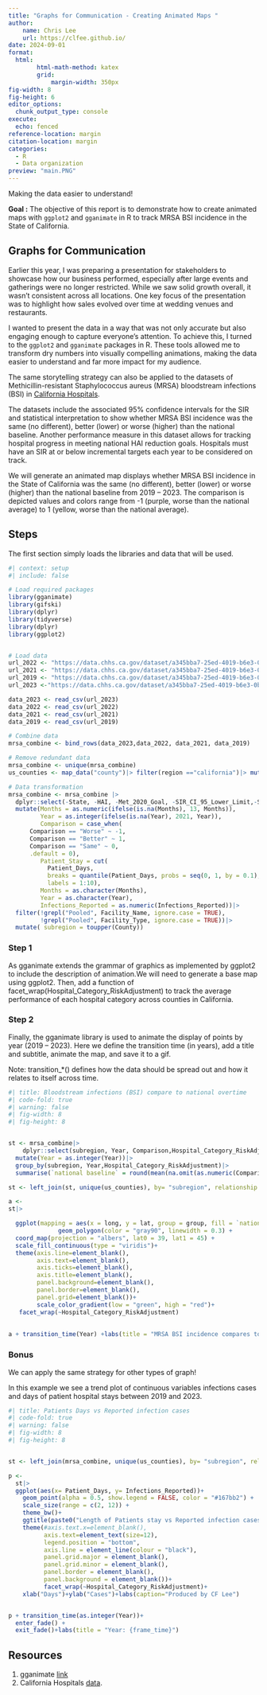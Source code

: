 ```yaml
---
title: "Graphs for Communication - Creating Animated Maps "
author:
    name: Chris Lee
    url: https://clfee.github.io/
date: 2024-09-01
format: 
  html:
        html-math-method: katex
        grid: 
            margin-width: 350px
fig-width: 8
fig-height: 6
editor_options: 
  chunk_output_type: console
execute: 
  echo: fenced
reference-location: margin
citation-location: margin
categories:
  - R 
  - Data organization
preview: "main.PNG"
---
```

Making the data easier to understand!

**Goal :** The objective of this report is to demonstrate how to create animated maps with `ggplot2` and `gganimate` in R to track MRSA BSI incidence in the State of California.


## Graphs for Communication

Earlier this year, I was preparing a presentation for stakeholders to showcase how our business performed, especially after large events and gatherings were no longer restricted. While we saw solid growth overall, it wasn’t consistent across all locations. One key focus of the presentation was to highlight how sales evolved over time at wedding venues and restaurants.

I wanted to present the data in a way that was not only accurate but also engaging enough to capture everyone's attention. To achieve this, I turned to the `ggplot2` and `gganimate` packages in R. These tools allowed me to transform dry numbers into visually compelling animations, making the data easier to understand and far more impact for my audience.

The same storytelling strategy can also be applied to the datasets of Methicillin-resistant Staphylococcus aureus (MRSA) bloodstream infections (BSI) in [California Hospitals](https://data.chhs.ca.gov/dataset/methicillin-resistant-staphylococcus-aureus-mrsa-bloodstream-infections-bsi-in-california-hospitals).

The datasets include the associated 95% confidence intervals for the SIR and statistical interpretation to show whether MRSA BSI incidence was the same (no different), better (lower) or worse (higher) than the national baseline. Another performance measure in this dataset allows for tracking hospital progress in meeting national HAI reduction goals. Hospitals must have an SIR at or below incremental targets each year to be considered on track.

We will generate an animated map displays whether MRSA BSI incidence in the State of California was the same (no different), better (lower) or worse (higher) than the national baseline from 2019 – 2023. The comparison is depicted values and colors range from -1 (purple, worse than the national average) to 1 (yellow, worse than the national average).

## Steps

The first section simply loads the libraries and data that will be used.

```r
#| context: setup
#| include: false

# Load required packages
library(gganimate)
library(gifski)
library(dplyr)
library(tidyverse)
library(dplyr)
library(ggplot2)


# Load data
url_2022 <- "https://data.chhs.ca.gov/dataset/a345bba7-25ed-4019-b6e3-0b597bea7368/resource/3ff809c6-c1e2-4107-be0c-f976521aadb2/download/mrsa_bsi_odp_2022.csv"
url_2021 <- "https://data.chhs.ca.gov/dataset/a345bba7-25ed-4019-b6e3-0b597bea7368/resource/23bef156-ae4d-4800-8512-d29660b2269f/download/cdph_mrsa_bsi_odp_2021.csv"
url_2019 <- "https://data.chhs.ca.gov/dataset/a345bba7-25ed-4019-b6e3-0b597bea7368/resource/62aead61-e320-4a74-b64c-1f65efa72b35/download/cdph_mrsa_bsi_odp_2019.csv"
url_2023 <-"https://data.chhs.ca.gov/dataset/a345bba7-25ed-4019-b6e3-0b597bea7368/resource/15c4962f-e357-4b03-9d24-655a2bc8030c/download/mrsa_bsi_odp_2023.csv"

data_2023 <- read_csv(url_2023)
data_2022 <- read_csv(url_2022)
data_2021 <- read_csv(url_2021)
data_2019 <- read_csv(url_2019)

# Combine data
mrsa_combine <- bind_rows(data_2023,data_2022, data_2021, data_2019)

# Remove redundant data
mrsa_combine <- unique(mrsa_combine)
us_counties <- map_data("county")|> filter(region =="california")|> mutate( subregion = toupper( subregion))|> dplyr::select(-c( order,  region)) 

# Data transformation
mrsa_combine <- mrsa_combine |>
  dplyr::select(-State, -HAI, -Met_2020_Goal, -SIR_CI_95_Lower_Limit,-SIR_CI_95_Upper_Limit, -On_Track, -Notes) |>
  mutate(Months = as.numeric(ifelse(is.na(Months), 13, Months)),
         Year = as.integer(ifelse(is.na(Year), 2021, Year)),
         Comparison = case_when(
      Comparison == "Worse" ~ -1,
      Comparison == "Better" ~ 1,
      Comparison == "Same" ~ 0,
      .default = 0),
         Patient_Stay = cut(      
           Patient_Days,
           breaks = quantile(Patient_Days, probs = seq(0, 1, by = 0.1), na.rm = TRUE),
           labels = 1:10),
         Months = as.character(Months),
         Year = as.character(Year),
         Infections_Reported = as.numeric(Infections_Reported))|>
  filter(!grepl("Pooled", Facility_Name, ignore.case = TRUE),
         !grepl("Pooled", Facility_Type, ignore.case = TRUE))|> 
  mutate( subregion = toupper(County))

```


### Step 1

As gganimate extends the grammar of graphics as implemented by ggplot2 to include the description of animation.We will need to generate a base map using ggplot2. Then, add a function of facet_wrap(Hospital_Category_RiskAdjustment) to track the average performance of each hospital category across counties in California. 

### Step 2
Finally, the gganimate library is used to animate the display of points by year (2019 – 2023). Here we define the transition time (in years), add a title and subtitle, animate the map, and save it to a gif.

Note: transition_*() defines how the data should be spread out and how it relates to itself across time.

```r
#| title: Bloodstream infections (BSI) compare to national overtime
#| code-fold: true
#| warning: false
#| fig-width: 8
#| fig-height: 8


st <- mrsa_combine|>
    dplyr::select(subregion, Year, Comparison,Hospital_Category_RiskAdjustment)|>
  mutate(Year = as.integer(Year))|>
  group_by(subregion, Year,Hospital_Category_RiskAdjustment)|> 
  summarise(`national baseline` = round(mean(na.omit(as.numeric(Comparison))),2)) 

st <- left_join(st, unique(us_counties), by= "subregion", relationship = "many-to-many") 

a <-
st|> 

  ggplot(mapping = aes(x = long, y = lat, group = group, fill = `national baseline` ))+
              geom_polygon(color = "gray90", linewidth = 0.3) +
  coord_map(projection = "albers", lat0 = 39, lat1 = 45) +
  scale_fill_continuous(type = "viridis")+
  theme(axis.line=element_blank(),
        axis.text=element_blank(),
        axis.ticks=element_blank(),
        axis.title=element_blank(),
        panel.background=element_blank(),
        panel.border=element_blank(),
        panel.grid=element_blank())+
        scale_color_gradient(low = "green", high = "red")+ 
   facet_wrap(~Hospital_Category_RiskAdjustment)
            
            
a + transition_time(Year) +labs(title = "MRSA BSI incidence compares to the national baseline \nsame (0), better (1) or worse (-1)   \nYear: {frame_time}")

```

### Bonus

We can apply the same strategy for other types of graph!

In this example we see a trend plot of continuous variables infections cases and days of patient hospital stays between 2019 and 2023.   

```r
#| title: Patients Days vs Reported infection cases 
#| code-fold: true
#| warning: false
#| fig-width: 8
#| fig-height: 8


st <- left_join(mrsa_combine, unique(us_counties), by= "subregion", relationship = "many-to-many") 

p <-     
  st|> 
  ggplot(aes(x= Patient_Days, y= Infections_Reported))+
    geom_point(alpha = 0.5, show.legend = FALSE, color = "#167bb2") +
    scale_size(range = c(2, 12)) +
    theme_bw()+
    ggtitle(paste0("Length of Patients stay vs Reported infection cases")) +
    theme(#axis.text.x=element_blank(),
          axis.text=element_text(size=12),
          legend.position = "bottom",
          axis.line = element_line(colour = "black"),
          panel.grid.major = element_blank(),
          panel.grid.minor = element_blank(),
          panel.border = element_blank(),
          panel.background = element_blank())+
          facet_wrap(~Hospital_Category_RiskAdjustment)+
    xlab("Days")+ylab("Cases")+labs(caption="Produced by CF Lee")


p + transition_time(as.integer(Year))+  
  enter_fade() +
  exit_fade()+labs(title = "Year: {frame_time}")

```
## Resources
1. gganimate [link](https://gganimate.com/)
2. California Hospitals [data](https://data.chhs.ca.gov/dataset/methicillin-resistant-staphylococcus-aureus-mrsa-bloodstream-infections-bsi-in-california-hospitals).